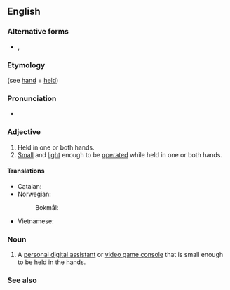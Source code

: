 {{also|handheld}}
==English==

===Alternative forms===
* {{l|en|hand held}}, {{l|en|handheld}}

===Etymology===
(see [[hand]] + [[held]])

===Pronunciation===
* {{IPA|/ˈhændˌhɛld/|lang=en}}

===Adjective===
{{en-adj|-|head=[[hand]]-[[held]]}}

# Held in one or both hands.
# [[small|Small]] and [[light]] enough to be [[operate]]d while held in one or both hands.

====Translations====
{{trans-top|held in one hand}}
* Catalan: {{t|ca|mac}}
* Norwegian:
*: Bokmål: {{t|nb|håndholdt}}
{{trans-mid}}
* Vietnamese: {{t|vi|cầm tay}}
{{trans-bottom}}

===Noun===
{{en-noun}}

# {{lb|en|computing}} A [[personal digital assistant]] or [[video game console]] that is small enough to be held in the hands.

===See also===
{{wikipedia}}